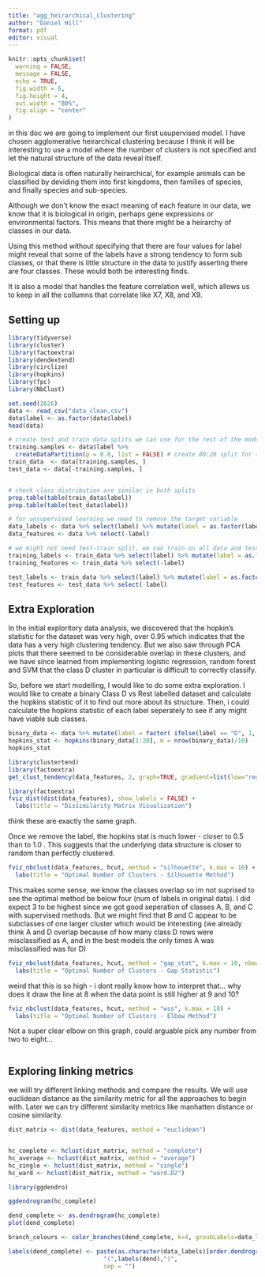 ```yaml
---
title: "agg_heirarchical_clustering"
author: "Daniel Hill"
format: pdf
editor: visual
---
```


```r
knitr::opts_chunk$set(
  warning = FALSE,
  message = FALSE,
  echo = TRUE,
  fig.width = 6,      
  fig.height = 4,     
  out.width = "80%",  
  fig.align = "center"
)
```


in this doc we are going to implement our first usupervised model. I have chosen agglomerative heirarchical clustering because I think it will be interesting to use a model where the number of clusters is not specified and let the natural structure of the data reveal itself. 

Biological data is often naturally heirarchical, for example animals can be classified by deviding them into first kingdoms, then families of species, and finally species and sub-species.

Although we don't know the exact meaning of each feature in our data, we know that it is biological in origin, perhaps gene expressions or environmental factors. This means that there might be a heirarchy of classes in our data. 

Using this method without specifying that there are four values for label might reveal that some of the labels have a strong tendency to form sub classes, or that there is little structure in the data to justify asserting there are four classes. These would both be interesting finds.

It is also a model that handles the feature correlation well, which allows us to keep in all the collumns that correlate like X7, X8, and X9. 

## Setting up

```r
library(tidyverse)  
library(cluster)   
library(factoextra)   
library(dendextend) 
library(circlize)
library(hopkins)       
library(fpc)            
library(NbClust)    
```


```r
set.seed(2626)
data <- read_csv("data_clean.csv")
data$label <- as.factor(data$label)
head(data)

# create test and train data splits we can use for the rest of the modelling
training.samples <- data$label %>% 
  createDataPartition(p = 0.8, list = FALSE) # create 80:20 split for train:test
train_data  <- data[training.samples, ]
test_data <- data[-training.samples, ]


# check class distribution are similar in both splits
prop.table(table(train_data$label))
prop.table(table(test_data$label))

# for unsupervised learning we need to remove the target variable 
data_labels <- data %>% select(label) %>% mutate(label = as.factor(label))
data_features <- data %>% select(-label)

# we might not need test-train split, we can train on all data and test with the original labels. but ill make them now in case
training_labels <- train_data %>% select(label) %>% mutate(label = as.factor(label))
training_features <- train_data %>% select(-label)

test_labels <- train_data %>% select(label) %>% mutate(label = as.factor(label))
test_features <- test_data %>% select(-label)


```


## Extra Exploration

In the initial exploritory data analysis, we discovered that the hopkin's statistic for the dataset was very high, over 0.95 which indicates that the data has a very high clustering tendency. But we also saw through PCA plots that there seemed to be considerable overlap in these clusters, and we have since learned from implementing logistic regression, random forest and SVM that the class D cluster in particular is difficult to correctly classify. 

So, before we start modelling, I would like to do some extra exploration. I would like to create a binary Class D vs Rest labelled dataset and calculate the hopkins statistic of it to find out more about its structure. Then, i could calculate the hopkins statistic of each label seperately to see if any might have viable sub classes.

```r

binary_data <- data %>% mutate(label = factor( ifelse(label == "D", 1, 0), levels = c(0, 1) ))
hopkins_stat <- hopkins(binary_data[1:20], m = nrow(binary_data)/10)
hopkins_stat
```
```r
library(clustertend)
library(factoextra)
get_clust_tendency(data_features, 2, graph=TRUE, gradient=list(low="red", mid="white", high="blue"))
```

```r
library(factoextra)
fviz_dist(dist(data_features), show_labels = FALSE) +
  labs(title = "Dissimilarity Matrix Visualization")
```
think these are exactly the same graph.

Once we remove the label, the hopkins stat is much lower - closer to 0.5 than to 1.0 . This suggests that the underlying data structure is closer to random than perfectly clustered.

```r
fviz_nbclust(data_features, hcut, method = "silhouette", k.max = 10) +
  labs(title = "Optimal Number of Clusters - Silhouette Method")
```
This makes some sense, we know the classes overlap so im not suprised to see the optimal method be below four (num of labels in original data). I did expect 3 to be highest since we got good seperation of classes A, B, and C with supervised methods. But we might find that B and C appear to be subclasses of one larger cluster which would be interesting (we already think A and D overlap because of how many class D rows were misclassified as A, and in the best models the only times A was misclassified was for D)


```r
fviz_nbclust(data_features, hcut, method = "gap_stat", k.max = 10, nboot = 50) +
  labs(title = "Optimal Number of Clusters - Gap Statistic")
```
weird that this is so high - i dont really know how to interpret that...
why does it draw the line at 8 when the data point is still higher at 9 and 10?

```r
fviz_nbclust(data_features, hcut, method = "wss", k.max = 10) +
  labs(title = "Optimal Number of Clusters - Elbow Method")
```
Not a super clear elbow on this graph, could arguable pick any number from two to eight...

```r

```




## Exploring linking metrics

we willl try different linking methods and compare the results. We will use euclidean distance as the similarity metric for all the approaches to begin with. Later we can try different similarity metrics like manhatten distance or cosine similarity. 


```r

dist_matrix <- dist(data_features, method = "euclidean")


hc_complete <- hclust(dist_matrix, method = "complete")
hc_average <- hclust(dist_matrix, method = "average")
hc_single <- hclust(dist_matrix, method = "single")
hc_ward <- hclust(dist_matrix, method = "ward.D2")
```

```r
library(ggdendro)

ggdendrogram(hc_complete)

```
```r
dend_complete <- as.dendrogram(hc_complete)
plot(dend_complete)
```

```r
branch_colours <- color_branches(dend_complete, k=4, groubLabels=data_labels)

labels(dend_complete) <- paste(as.character(data_labels)[order.dendrogram(dend)],
                           "(",labels(dend),")", 
                           sep = "")
```







